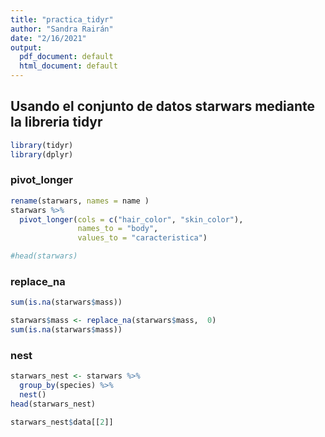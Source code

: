 ```yaml
---
title: "practica_tidyr"
author: "Sandra Rairán"
date: "2/16/2021"
output:
  pdf_document: default
  html_document: default
---
```


## Usando el conjunto de datos starwars mediante la libreria tidyr

```r
library(tidyr)
library(dplyr)
```

### pivot_longer


```r
rename(starwars, names = name )
starwars %>% 
  pivot_longer(cols = c("hair_color", "skin_color"),
               names_to = "body", 
               values_to = "caracteristica")

#head(starwars)
```


### replace_na


```r
sum(is.na(starwars$mass))

starwars$mass <- replace_na(starwars$mass,  0)
sum(is.na(starwars$mass))
```

### nest


```r
starwars_nest <- starwars %>% 
  group_by(species) %>% 
  nest()
head(starwars_nest)
```

```r

starwars_nest$data[[2]]
```

